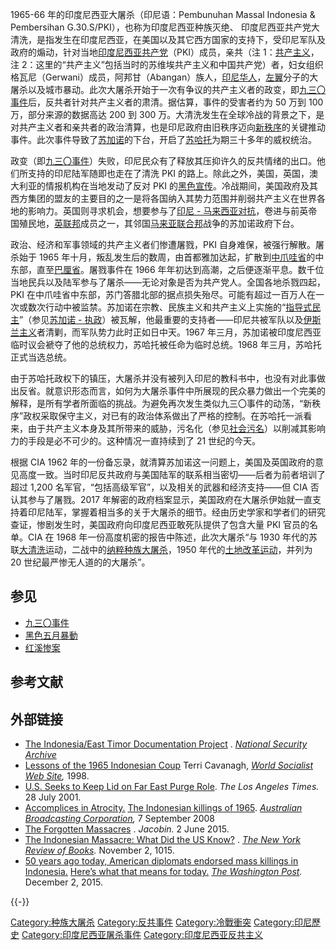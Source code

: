 {{expand english|time=2018-09-30T08:50:39+00:00}}
{{Infobox civilian attack
| title= 1965年－1966年印度尼西亚大屠杀
| partof= [[冷战|冷战]]
| image= Anti PKI Literature.jpg
| alt= 
| caption= 反印度尼西亚共产党读物
| location= {{flag|Indonesia}}
| target= [[印度尼西亚共产党|印度尼西亚共产党]]成员及其同情者、<ref name="Ricklefs 1991, p. 288" />无神论者和华人<ref>{{cite web|url=https://www.tandfonline.com/doi/full/10.1080/14623528.2017.1393942|title=Mechanics of Mass Murder: A Case for Understanding the Indonesian Killings as Genocide|publisher=Journal of Genocide Research|access-date=2017-12-22|archive-date=2022-04-16|archive-url=https://web.archive.org/web/20220416175723/https://www.tandfonline.com/doi/full/10.1080/14623528.2017.1393942}}</ref>
| date= 1965年－1966年
| type= 政治迫害、[[滥杀|滥杀]]和[[种族清洗|种族清洗]]<ref name=Melvin />
| fatalities= {{nowrap|500,000<ref name="Robinson2018"/>{{rp|3}}–1,200,000<ref name="Robinson2018">{{cite book |last=Robinson |first=Geoffrey B. |date=2018 |title=The Killing Season: A History of the Indonesian Massacres, 1965–66 |url=https://press.princeton.edu/titles/11135.html |publisher=[[Princeton_University_Press|Princeton University Press]] |isbn=978-1-4008-8886-3 |access-date=2021-11-30 |archive-date=2018-08-20 |archive-url=https://web.archive.org/web/20180820162717/https://press.princeton.edu/titles/11135.html }}</ref>{{rp|3}}<ref name="auto1">{{cite book |last=Melvin |first=Jess |date=2018 |title=The Army and the Indonesian Genocide: Mechanics of Mass Murder |url=https://www.routledge.com/The-Army-and-the-Indonesian-Genocide-Mechanics-of-Mass-Murder/Melvin/p/book/9781138574694 |publisher=[[Routledge|Routledge]] |page=1 |isbn=978-1-138-57469-4 |access-date=2021-11-30 |archive-date=2019-06-08 |archive-url=https://web.archive.org/web/20190608032221/https://www.routledge.com/The-Army-and-the-Indonesian-Genocide-Mechanics-of-Mass-Murder/Melvin/p/book/9781138574694 }}</ref><ref name="Blumenthal80"/><ref name="indoholo">[http://time.com/4055185/indonesia-anticommunist-massacre-holocaust-killings-1965/ The Memory of Savage Anticommunist Killings Still Haunts Indonesia, 50 Years On] {{Wayback|url=http://time.com/4055185/indonesia-anticommunist-massacre-holocaust-killings-1965/ |date=20170301053327 }}, ''Time''</ref>}}
| perps= [[印度尼西亞國民軍|印度尼西亚军队]]和各种敢死队，背后有美国、英国和其他西方政府的协助和鼓励<ref>{{cite book |last=Robinson |first=Geoffrey B. |date=2018 |title=The Killing Season: A History of the Indonesian Massacres, 1965–66 |url=https://press.princeton.edu/titles/11135.html |publisher=[[Princeton_University_Press|Princeton University Press]] |pages=206–207 |isbn=978-1-4008-8886-3 |quote="In short, Western states were not innocent bystanders to unfolding domestic political events following the alleged coup, as so often claimed. On the contrary, starting almost immediately after October 1, the United States, the United Kingdom, and several of their allies set in motion a coordinated campaign to assist the Army in the political and physical destruction of the PKI and its affiliates, the removal of Sukarno and his closest associates from political power, their replacement by an Army elite led by Suharto, and the engineering of a seismic shift in Indonesia's foreign policy towards the West. They did this through backdoor political reassurances to Army leaders, a policy of official silence in the face of the mounting violence, a sophisticated international propaganda offensive, and the covert provision of material assistance to the Army and its allies. In all these ways, they helped to ensure that the campaign against the Left would continue unabated and its victims would ultimately number in the hundreds of thousands." |access-date=2021-11-30 |archive-date=2018-08-20 |archive-url=https://web.archive.org/web/20180820162717/https://press.princeton.edu/titles/11135.html }}</ref><ref name="Melvintelegrams" /><ref name="Simpson2010" /><ref name="tribunal" /><ref>{{cite book |last1=Bevins |first1=Vincent|authorlink=Vincent Bevins |title=[[The_Jakarta_Method|The Jakarta Method: Washington's Anticommunist Crusade and the Mass Murder Program that Shaped Our World]]|date=2020 |publisher= [[PublicAffairs|PublicAffairs]]|page=157 |isbn= 978-1541742406|quote=The United States was part and parcel of the operation at every stage, starting well before the killing started, until the last body dropped and the last political prisoner emerged from jail, decades later, tortured, scarred, and bewildered.}}</ref><ref name=lashmar/>
}}
{{印尼历史}}
1965-66 年的印度尼西亚大屠杀（印尼语：Pembunuhan Massal Indonesia & Pembersihan G.30.S/PKI），也称为印度尼西亚种族灭绝、 印度尼西亚共产党大清洗，是指发生在印度尼西亚，在美国以及其它西方国家的支持下，受印尼军队及政府的煽动，针对当地[[印度尼西亞共產黨|印度尼西亚共产党]]（PKI）成员，亲共（注 1：[[共产主义|共产主义]]，注 2：这里的“共产主义”包括当时的苏维埃共产主义和中国共产党）者，妇女组织格瓦尼（Gerwani）成员，阿邦甘（Abangan）族人，[[印度尼西亞華人|印尼华人]]，[[左派|左翼]]分子的大屠杀以及城市暴动。此次大屠杀开始于一次有争议的共产主义者的政变，即[[九三〇事件|九三〇事件]]后，反共者针对共产主义者的肃清。据估算，事件的受害者约为 50 万到 100 万，部分来源的数据高达 200 到 300 万。大清洗发生在全球冷战的背景之下，是对共产主义者和亲共者的政治清算，也是印尼政府由旧秩序迈向[[新秩序_(印度尼西亚)|新秩序]]的关键推动事件。此次事件导致了[[蘇卡諾|苏加诺]]的下台，开启了[[蘇哈托|苏哈托]]为期三十多年的威权统治。

政变（即[[九三〇事件|九三〇事件]]）失败，印尼民众有了释放其压抑许久的反共情绪的出口。他们所支持的印尼陆军随即也走在了清洗 PKI 的路上。除此之外，美国，英国，澳大利亚的情报机构在当地发动了反对 PKI 的[[黑色宣传|黑色宣传]]。冷战期间，美国政府及其西方集团的盟友的主要目的之一是将各国纳入其势力范围并削弱共产主义在世界各地的影响力。英国则寻求机会，想要参与了[[印尼－马来西亚对抗|印尼 - 马来西亚对抗]]，卷进与前英帝国殖民地，[[英联邦|英联邦]]成员之一，其邻国[[马来亚联合邦#歷史|马来亚联合邦]]战争的苏加诺政府下台。

政治、经济和军事领域的共产主义者们惨遭屠戮，PKI 自身难保，被强行解散。屠杀始于 1965 年十月，叛乱发生后的数周，由首都雅加达起，扩散到[[中爪哇省|中爪哇省]]的中东部，直至[[巴厘省|巴厘省]]。屠戮事件在 1966 年年初达到高潮，之后便逐渐平息。数千位当地民兵以及陆军参与了屠杀——无论对象是否为共产党人。全国各地杀戮四起，PKI 在中爪哇省中东部，苏门答腊北部的据点损失殆尽。可能有超过一百万人在一次或数次行动中被监禁。苏加诺在宗教、民族主义和共产主义上实施的“[[指导式民主|指导式民主]]”（参见[[蘇卡諾#执政|苏加诺 - 执政]]）被瓦解，他最重要的支持者——印尼共被军队以及[[伊斯兰主义|伊斯兰主义]]者清剿，而军队势力此时正如日中天。1967 年三月，苏加诺被印度尼西亚临时议会褫夺了他的总统权力，苏哈托被任命为临时总统。1968 年三月，苏哈托正式当选总统。

由于苏哈托政权下的镇压，大屠杀并没有被列入印尼的教科书中，也没有对此事做出反省。就意识形态而言，如何为大屠杀事件中所展现的民众暴力做出一个完美的解释，是所有学者所面临的挑战。为避免再次发生类似九三〇事件的动荡，“新秩序”政权采取保守主义，对已有的政治体系做出了严格的控制。在苏哈托一派看来，由于共产主义本身及其所带来的威胁，污名化（参见[[社會污名|社会污名]]）以削减其影响力的手段是必不可少的。这种情况一直持续到了 21 世纪的今天。

根据 CIA 1962 年的一份备忘录，就清算苏加诺这一问题上，美国及英国政府的意见高度一致。当时印尼反共政府与美国陆军的联系相当密切——后者为前者培训了超过 1,200 名军官，“包括高级军官”，以及相关的武器和经济支持——但 CIA 否认其参与了屠戮。2017 年解密的政府档案显示，美国政府在大屠杀伊始就一直支持着印尼陆军，掌握着相当多的关于大屠杀的细节。经由历史学家和学者们的研究查证，惨剧发生时，美国政府向印度尼西亚敢死队提供了包含大量 PKI 官员的名单。CIA 在 1968 年一份高度机密的报告中陈述，此次大屠杀“与 1930 年代的苏联[[大清洗|大清洗]]运动，二战中的[[納粹大屠殺|纳粹种族大屠杀]]，1950 年代的[[土地改革运动|土地改革运动]]，并列为 20 世纪最严惨无人道的的大屠杀”。

==参见==
*[[九三〇事件|九三〇事件]]
*[[黑色五月暴動|黑色五月暴動]]
*[[红溪惨案|红溪惨案]] 

== 参考文献 ==
{{Reflist}}

== 外部链接 ==
* [http://www2.gwu.edu/~nsarchiv/indonesia/index.html The Indonesia/East Timor Documentation Project] {{Wayback|url=http://www2.gwu.edu/~nsarchiv/indonesia/index.html |date=20150320200835 }}. ''[[美国国家安全档案馆|National Security Archive]]''
* [https://web.archive.org/web/20131203100616/https://www1.wsws.org/exhibits/1965coup/coup-1.htm Lessons of the 1965 Indonesian Coup] Terri Cavanagh, ''[[世界社會主義者網站|World Socialist Web Site]],'' 1998.
* [http://articles.latimes.com/2001/jul/28/news/mn-27536 U.S. Seeks to Keep Lid on Far East Purge Role]{{Wayback|url=http://articles.latimes.com/2001/jul/28/news/mn-27536 |date=20160124092238 }}. ''The Los Angeles Times.'' 28 July 2001.
* [http://www.abc.net.au/radionational/programs/hindsight/accomplices-in-atrocity-the-indonesian-killings-of/3182630 Accomplices in Atrocity.]{{Wayback|url=http://www.abc.net.au/radionational/programs/hindsight/accomplices-in-atrocity-the-indonesian-killings-of/3182630 |date=20140424102334 }} [http://www.abc.net.au/radionational/programs/hindsight/accomplices-in-atrocity-the-indonesian-killings-of/3182630 The Indonesian killings of 1965]{{Wayback|url=http://www.abc.net.au/radionational/programs/hindsight/accomplices-in-atrocity-the-indonesian-killings-of/3182630 |date=20140424102334 }}. ''[[澳大利亚广播公司|Australian Broadcasting Corporation]],''  7 September 2008
* [https://www.jacobinmag.com/2015/06/indonesian-communist-party-suharto-massacre-purge/ The Forgotten Massacres] {{Wayback|url=https://www.jacobinmag.com/2015/06/indonesian-communist-party-suharto-massacre-purge/ |date=20210220034559 }}. ''Jacobin.'' 2 June 2015.
* [http://www.nybooks.com/blogs/nyrblog/2015/nov/02/indonesian-massacre-what-did-us-know/ The Indonesian Massacre: What Did the US Know?] {{Wayback|url=http://www.nybooks.com/blogs/nyrblog/2015/nov/02/indonesian-massacre-what-did-us-know/ |date=20151117050429 }}. ''[[纽约书评|The New York Review of Books]].'' November 2, 1015.
* [https://www.washingtonpost.com/news/monkey-cage/wp/2015/12/02/50-years-ago-today-the-u-s-embassy-endorsed-mass-killings-in-indonesia-heres-what-that-means-for-today/ 50 years ago today, American diplomats endorsed mass killings in Indonesia.]{{Wayback|url=https://www.washingtonpost.com/news/monkey-cage/wp/2015/12/02/50-years-ago-today-the-u-s-embassy-endorsed-mass-killings-in-indonesia-heres-what-that-means-for-today/ |date=20190605184658 }} [https://www.washingtonpost.com/news/monkey-cage/wp/2015/12/02/50-years-ago-today-the-u-s-embassy-endorsed-mass-killings-in-indonesia-heres-what-that-means-for-today/ Here’s what that means for today.]{{Wayback|url=https://www.washingtonpost.com/news/monkey-cage/wp/2015/12/02/50-years-ago-today-the-u-s-embassy-endorsed-mass-killings-in-indonesia-heres-what-that-means-for-today/ |date=20190605184658 }} ''[[华盛顿邮报|The Washington Post]].'' December 2, 2015.

{{-}}
{{反华情绪}}

[[Category:种族大屠杀|Category:种族大屠杀]]
[[Category:反共事件|Category:反共事件]]
[[Category:冷戰衝突|Category:冷戰衝突]]
[[Category:印尼歷史|Category:印尼歷史]]
[[Category:印度尼西亚屠杀事件|Category:印度尼西亚屠杀事件]]
[[Category:印度尼西亚反共主义|Category:印度尼西亚反共主义]]